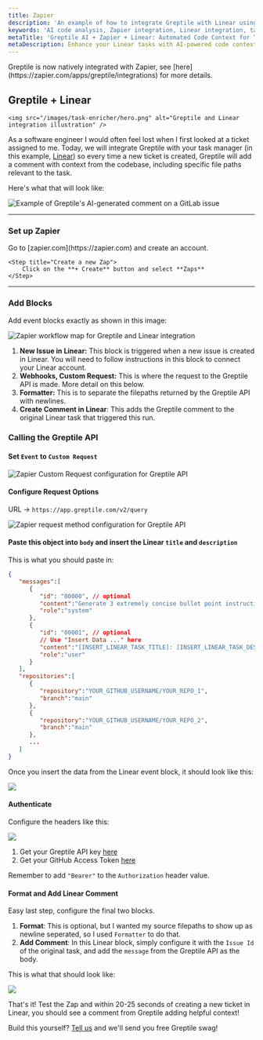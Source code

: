 ```yaml
---
title: Zapier
description: 'An example of how to integrate Greptile with Linear using Zapier'
keywords: 'AI code analysis, Zapier integration, Linear integration, task management, developer productivity, automated insights'
metaTitle: 'Greptile AI + Zapier + Linear: Automated Code Context for Tasks'
metaDescription: Enhance your Linear tasks with AI-powered code context using Greptile and Zapier. Automate codebase insights for improved developer productivity and task comprehension.'
---
```


<Note>
    Greptile is now natively integrated with Zapier, see [here](https://zapier.com/apps/greptile/integrations) for more details.
</Note>


## Greptile + Linear
    <img src="/images/task-enricher/hero.png" alt="Greptile and Linear integration illustration" />
As a software engineer I would often feel lost when I first looked at a ticket assigned to me.
Today, we will integrate Greptile with your task manager (in this example, [Linear](https://linear.app)) so every time a new ticket is created, Greptile will add a comment with context from the codebase, including specific file paths relevant to the task.

Here's what that will look like:
<Frame>
    <img src="/images/task-enricher/gitlab.png" alt="Example of Greptile's AI-generated comment on a GitLab issue" />
</Frame>

---

### Set up Zapier

<Steps>
    <Step title="Create a Zapier account">
        Go to [zapier.com](https://zapier.com) and create an account.
    </Step>

    <Step title="Create a new Zap">
        Click on the **+ Create** button and select **Zaps**
    </Step>
</Steps>

---

### Add Blocks

Add event blocks exactly as shown in this image:

<Frame>
    <img src="/images/task-enricher/map.png" alt="Zapier workflow map for Greptile and Linear integration"/>
</Frame>

1. **New Issue in Linear:** This block is triggered when a new issue is created in Linear. You will need to follow instructions in this block to connect your Linear account.
2. **Webhooks, Custom Request:** This is where the request to the Greptile API is made. More detail on this below.
3. **Formatter:** This is to separate the filepaths returned by the Greptile API with newlines.
4. **Create Comment in Linear**: This adds the Greptile comment to the original Linear task that triggered this run.

### Calling the Greptile API


#### Set `Event` to `Custom Request`
<Frame>
    <img src="/images/task-enricher/event.png" alt="Zapier Custom Request configuration for Greptile API"/>
</Frame>

#### Configure Request Options
URL -> `https://app.greptile.com/v2/query`
<Frame>
    <img src="/images/task-enricher/method.png" alt="Zapier request method configuration for Greptile API"/>
</Frame>

#### Paste this object into `body` and insert the Linear `title` and `description`

This is what you should paste in:
```json
{
   "messages":[
      {
         "id": "00000", // optional
         "content":"Generate 3 extremely concise bullet point instructions for the following task.",
         "role":"system"
      },
      {
         "id": "00001", // optional
         // Use "Insert Data ..." here
         "content":"[INSERT_LINEAR_TASK_TITLE]: [INSERT_LINEAR_TASK_DESC]",
         "role":"user"
      }
   ],
   "repositories":[
      {
         "repository":"YOUR_GITHUB_USERNAME/YOUR_REPO_1",
         "branch":"main"
      },
      {
         "repository":"YOUR_GITHUB_USERNAME/YOUR_REPO_2",
         "branch":"main"
      },
      ...
   ]
}
```
Once you insert the data from the Linear event block, it should look like this:
<Frame>
    <img src="/images/task-enricher/body.png"/>
</Frame>

#### Authenticate
Configure the headers like this:
<Frame>
    <img src="/images/task-enricher/auth.png"/>
</Frame>

1. Get your Greptile API key [here](https://app.greptile.com/)
2. Get your GitHub Access Token [here](https://github.com/settings/tokens)

Remember to add `"Bearer"` to the `Authorization` header value.

#### Format and Add Linear Comment

Easy last step, configure the final two blocks.

1. **Format**: This is optional, but I wanted my source filepaths to show up as newline seperated, so I used `Formatter` to do that.
2. **Add Comment**: In this Linear block, simply configure it with the `Issue Id` of the original task, and add the `message` from the Greptile API as the body.

This is what that should look like:

<Frame>
    <img src="/images/task-enricher/comment.png"/>
</Frame>

That's it! Test the Zap and within 20-25 seconds of creating a new ticket in Linear, you should see a comment from Greptile adding helpful context!

Build this yourself? [Tell us](mailto:hello@greptile.com) and we'll send you free Greptile swag!
